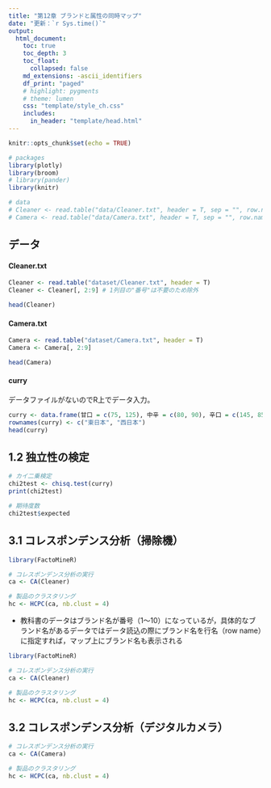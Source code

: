 ```yaml
---
title: "第12章 ブランドと属性の同時マップ"
date: "更新：`r Sys.time()`"
output:
  html_document:
    toc: true
    toc_depth: 3
    toc_float:
      collapsed: false
    md_extensions: -ascii_identifiers
    df_print: "paged"
    # highlight: pygments
    # theme: lumen
    css: "template/style_ch.css"
    includes:
      in_header: "template/head.html"
---
```


```r
knitr::opts_chunk$set(echo = TRUE)

# packages
library(plotly)
library(broom)
# library(pander)
library(knitr)

# data
# Cleaner <- read.table("data/Cleaner.txt", header = T, sep = "", row.names = 1)
# Camera <- read.table("data/Camera.txt", header = T, sep = "", row.names = 1)
```


## データ
#### Cleaner.txt
```r
Cleaner <- read.table("dataset/Cleaner.txt", header = T)
Cleaner <- Cleaner[, 2:9] # 1列目の"番号"は不要のため除外

head(Cleaner)
```

#### Camera.txt
```r
Camera <- read.table("dataset/Camera.txt", header = T)
Camera <- Camera[, 2:9]

head(Camera)
```

#### curry
データファイルがないのでR上でデータ入力。
```r
curry <- data.frame(甘口 = c(75, 125), 中辛 = c(80, 90), 辛口 = c(145, 85))
rownames(curry) <- c("東日本", "西日本")
head(curry)
```


## 1.2 独立性の検定
```r
# カイ二乗検定
chi2test <- chisq.test(curry)
print(chi2test)

# 期待度数
chi2test$expected
```


## 3.1 コレスポンデンス分析（掃除機）
```r
library(FactoMineR)

# コレスポンデンス分析の実行
ca <- CA(Cleaner)

# 製品のクラスタリング
hc <- HCPC(ca, nb.clust = 4)
```

- 教科書のデータはブランド名が番号（1～10）になっているが，具体的なブランド名があるデータではデータ読込の際にブランド名を行名（row name）に指定すれば，マップ上にブランド名も表示される


```r
library(FactoMineR)

# コレスポンデンス分析の実行
ca <- CA(Cleaner)

# 製品のクラスタリング
hc <- HCPC(ca, nb.clust = 4)
```


## 3.2 コレスポンデンス分析（デジタルカメラ）
```r
# コレスポンデンス分析の実行
ca <- CA(Camera)

# 製品のクラスタリング
hc <- HCPC(ca, nb.clust = 4)
```